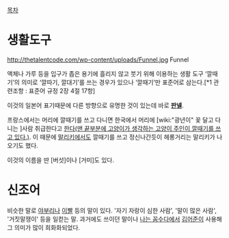 [[목차]]
= 생활도구 =
http://thetalentcode.com/wp-content/uploads/Funnel.jpg
Funnel

액체나 가루 등을 입구가 좁은 용기에 흘리지 않고 붓기 위해 이용하는 생활 도구
‘깔때기’의 의미로 ‘깔따기, 깔대기’를 쓰는 경우가 있으나 ‘깔때기’만 표준어로 삼는다.[*1 관련조항 : 표준어 규정 2장 4절 17항]

이것의 일본어 표기때문에 다른 방향으로 유명한 것이 있는데 바로 '''[[판넬]]'''.

프랑스에서는 머리에 깔때기를 쓰고 다니면 한국에서 머리에 [wiki:"광년이" 꽃 달고 다니는 ]사람 취급한다고 [http://sg-mh.com/1762754 한다(맨 끝부분에 고양이가 생각하는 고양이 주인이 깔때기를 쓰고 있다.)]. 이 때문에 [[말리키]]에서도 깔때기를 쓰고 정신나간듯이 헤롱거리는 말리키가 나오기도 했다.

이것의 이름을 딴 [버섯]이나 [거미]도 있다.
= 신조어 =
비슷한 말로 [[야부리]]나 [[이빨]] 등의 말이 있다. '자기 자랑이 심한 사람', '말이 많은 사람', '거짓말쟁이' 등을 일컫는 말.
과거에도 쓰이던 말이나 [[나는 꼼수다]]에서 [[김어준]]이 사용해 그 의미가 많이 희화화되었다.
